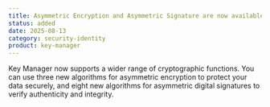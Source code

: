 ```yaml
---
title: Asymmetric Encryption and Asymmetric Signature are now available in Key Manager
status: added
date: 2025-08-13
category: security-identity
product: key-manager
---
```


Key Manager now supports a wider range of cryptographic functions. You can use three new algorithms for asymmetric encryption to protect your data securely, and eight new algorithms for asymmetric digital signatures to verify authenticity and integrity.

